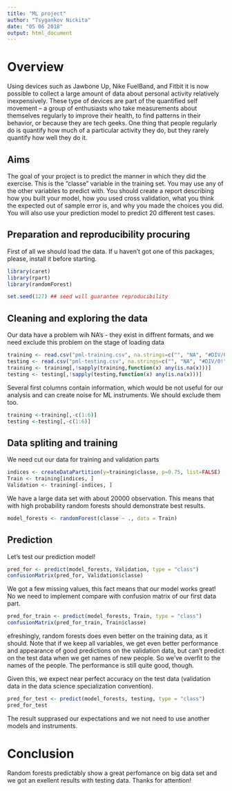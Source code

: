 ```yaml
---
title: "ML project"
author: "Tsygankov Nickita"
date: "05 06 2018"
output: html_document
---
```


# Overview
Using devices such as Jawbone Up, Nike FuelBand, and Fitbit it is now possible to collect a large amount of data about personal activity relatively inexpensively. These type of devices are part of the quantified self movement – a group of enthusiasts who take measurements about themselves regularly to improve their health, to find patterns in their behavior, or because they are tech geeks. One thing that people regularly do is quantify how much of a particular activity they do, but they rarely quantify how well they do it. 

## Aims 
The goal of your project is to predict the manner in which they did the exercise. This is the "classe" variable in the training set. You may use any of the other variables to predict with. You should create a report describing how you built your model, how you used cross validation, what you think the expected out of sample error is, and why you made the choices you did. You will also use your prediction model to predict 20 different test cases.

## Preparation and reproducibility procuring
First of all we should load the data. If u haven't got one of this packages, please, install it before starting.
```r
library(caret) 
library(rpart)
library(randomForest)

set.seed(127) ## seed will guarantee reproducibility
```

## Cleaning and exploring the data
Our data have a problem wih NA's - they exist in diffrent formats, and we need exclude this problem on the stage of loading data
```r
training <- read.csv("pml-training.csv", na.strings=c("", "NA", "#DIV/0!"), row.names = 1)
testing <- read.csv("pml-testing.csv", na.strings=c("", "NA", "#DIV/0!"), row.names = 1)
training <- training[,!sapply(training,function(x) any(is.na(x)))]
testing <- testing[,!sapply(testing,function(x) any(is.na(x)))]
```
Several first columns contain information, which would be not useful for our analysis and can create noise for ML instruments. We should exclude them too.
```r
training <-training[,-c(1:6)]
testing <-testing[,-c(1:6)]
```

## Data spliting and training
We need cut our data for training and validation parts
```r
indices <- createDataPartition(y=training$classe, p=0.75, list=FALSE)
Train <- training[indices, ] 
Validation <- training[-indices, ]
```
We have a large data set with about 20000 observation. This means that with high probability random forests should demonstrate best results.
```r
model_forests <- randomForest(classe ~ ., data = Train)
```
## Prediction 
Let's test our prediction model!
```r
pred_for <- predict(model_forests, Validation, type = "class")
confusionMatrix(pred_for, Validation$classe)
```
We got a few missing values, this fact means that our model works great! No we need to implement compare with confusion matrix of our first data part.
```r
pred_for_train <- predict(model_forests, Train, type = "class")
confusionMatrix(pred_for_train, Train$classe)
```
efreshingly, random forests does even better on the training data, as it should. Note that if we keep all variables, we get even better performance and appearance of good predictions on the validation data, but can’t predict on the test data when we get names of new people. So we’ve overfit to the names of the people. The performance is still quite good, though.

Given this, we expect near perfect accuracy on the test data (validation data in the data science specialization convention).
```r
pred_for_test <- predict(model_forests, testing, type = "class")
pred_for_test
```
The result supprased our expectations and we not need to use another models and instruments.

# Conclusion
Random forests predictably show a great perfomance on big data set and we got an exellent results with testing data. Thanks for attention! 
